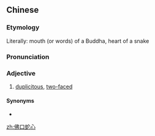 ==Chinese==
{{zh-forms}}

===Etymology===
Literally: mouth (or words) of a Buddha, heart of a snake

===Pronunciation===
{{zh-pron
|m=fókǒushéxīn
|cat=a
}}

===Adjective===
{{zh-adj}}

# [[duplicitous]], [[two-faced]]

====Synonyms====
* {{zh-l|人面獸心‎}}

[[zh:佛口蛇心]]